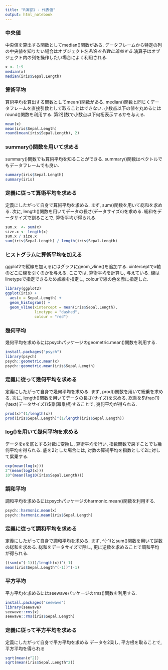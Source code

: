 ```yaml
---
title: "R演習1 - 代表値"
output: html_notebook
---
```


### 中央値

中央値を算出する関数としてmedian()関数がある.
データフレームから特定の列の中央値を知りたい場合はオブジェクト名$列名を引数に追加する.
$演算子はオブジェクト内の列を操作したい場合によく利用される.

```r
x <- 1:9
median(x)
median(iris$Sepal.Length)
```

### 算術平均

算術平均を算出する関数としてmean()関数がある.
median()関数と同じくデータフレームを直接引数として取ることはできない.
小数点以下の値を丸めるにはround()関数を利用する.
第2引数で小数点以下何桁表示するかを与える.

```r
mean(x)
mean(iris$Sepal.Length)
round(mean(iris$Sepal.Length), 2)
```

### summary()関数を用いて求める

summary()関数でも算術平均を知ることができる.
summary()関数はベクトルでもデータフレームでも良い.

```r
summary(iris$Sepal.Length)
summary(iris)
```

### 定義に従って算術平均を求める

定義にしたがって自身で算術平均を求める.
まず, sum()関数を用いて総和を求める.
次に, length()関数を用いてデータの長さ(データサイズ$n$)を求める.
総和をデータサイズで割ることで, 算術平均が得られる.

```r
sum.x  <- sum(x)
size.x <- length(x)
sum.x / size.x
sum(iris$Sepal.Length) / length(iris$Sepal.Length)
```

### ヒストグラムに算術平均を加える

ggplot2で縦線を加えるにはグラフにgeom_vline()を追加する.
xinterceptでx軸のどこに線を引くのかを与える.
ここでは, 算術平均を計算し, 与えている.
線はlinetypeで指定できるため点線を指定し, colourで線の色を赤に指定した.

```r
library(ggplot2)
ggplot(iris) +
  aes(x = Sepal.Length) +
  geom_histogram() +
  geom_vline(xintercept = mean(iris$Sepal.Length),
             linetype = "dashed",
             colour = "red")
```

### 幾何平均

幾何平均を求めるにはpsychパッケージのgeometric.mean()関数を利用する.

```r
install.packages("psych")
library(psych)
psych::geometric.mean(x)
psych::geometric.mean(iris$Sepal.Length)
```

### 定義に従って幾何平均を求める

定義にしたがって自身で幾何平均を求める.
まず, prod()関数を用いて総乗を求める.
次に, length()関数を用いてデータの長さ(サイズ)を求める.
総乗を$\frac{1}{\text{データサイズ}}$乗(冪乗根)することで, 幾何平均が得られる.

```r
prod(x)^(1/length(x))
prod(iris$Sepal.Length)^(1/length(iris$Sepal.Length))
```

### log()を用いて幾何平均を求める

データを$e$を底とする対数に変換し, 算術平均を行い, 指数関数で戻すことでも幾何平均を得られる.
底を2とした場合には, 対数の算術平均を指数として2に対して累乗する.

```r
exp(mean(log(x)))
2^(mean(log2(x)))
10^(mean(log10(iris$Sepal.Length)))
```

### 調和平均

調和平均を求めるにはpsychパッケージのharmonic.mean()関数を利用する.

```r
psych::harmonic.mean(x)
psych::harmonic.mean(iris$Sepal.Length)
```

### 定義に従って調和平均を求める

定義にしたがって自身で調和平均を求める.
まず, ^(-1)とsum()関数を用いて逆数の総和を求める.
総和をデータサイズで除し, 更に逆数を求めることで調和平均が得られる.

```r
((sum(x^(-1)))/length(x))^(-1)
mean(iris$Sepal.Length^(-1))^(-1)
```

### 平方平均

平方平均を求めるにはseewaveパッケージのrms()関数を利用する.

```r
install.packages("seewave")
library(seewave)
seewave::rms(x)
seewave::rms(iris$Sepal.Length)
```

### 定義に従って平方平均を求める

定義にしたがって自身で平方平均を求める
データを2乗し, 平方根を取ることで, 平方平均を得られる

```r
sqrt(mean(x^2))
sqrt(mean(iris$Sepal.Length^2))
```